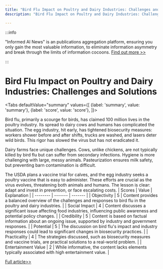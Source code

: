 ```yaml
---
title: "Bird Flu Impact on Poultry and Dairy Industries: Challenges and Solutions"
description: "Bird Flu Impact on Poultry and Dairy Industries: Challenges and Solutions"

---
```



:::info

"Informed AI News" is an publications aggregation platform, ensuring you only gain the most valuable information, to eliminate information asymmetry and break through the limits of information cocoons.  [Find out more >>](/)

:::

# Bird Flu Impact on Poultry and Dairy Industries: Challenges and Solutions


<Tabs
	defaultValue="summary"
	values={[
	{label: 'summary', value: 'summary'},
	{label: 'score', value: 'score'},
]}>
<TabItem value="summary">


Bird flu, primarily a scourge for birds, has claimed 100 million lives in the poultry industry. Its spread to dairy cows and humans has complicated the situation. The egg industry, hit early, has tightened biosecurity measures: workers shower before and after shifts, trucks are washed, and lasers deter wild birds. This rigor has slowed the virus but has not eradicated it.

Dairy farms face unique challenges. Cows, unlike chickens, are not typically killed by bird flu but can suffer from secondary infections. Hygiene is more challenging with large, messy animals. Pasteurization ensures milk safety, but preventing barn contamination is difficult.

The USDA plans a vaccine trial for calves, and the egg industry seeks a poultry vaccine that is easy to administer. These efforts are crucial as the virus evolves, threatening both animals and humans. The lesson is clear: adapt and invest in prevention, or face escalating costs.
</TabItem>
<TabItem value="score">
	| Scores     | Value   | Explanation |
	| -------- | ------- | ------- |
	| Objectivity  | 5    | Content provides a balanced overview of the challenges and responses to bird flu in the poultry and dairy industries.    |
	| Social Impact | 4     | Content discusses a significant issue affecting food industries, influencing public awareness and potential policy changes.    |
	| Credibility    | 5    | Content is based on factual information about an ongoing issue, supported by industry and government responses.    |
	| Potential    | 5    | The discussion on bird flu's impact and industry responses could lead to significant changes in biosecurity practices.    |
	| Practicality    | 4    | The strategies discussed, such as biosecurity measures and vaccine trials, are practical solutions to a real-world problem.    |
	| Entertainment Value    | 2    | While informative, the content lacks elements typically associated with high entertainment value.    |
</TabItem>
</Tabs>

[Full article>>](https://apnews.com/article/bird-flu-chickens-turkeys-cows-cattle-492fd92ae68d11d9defc15bc260e9301)
